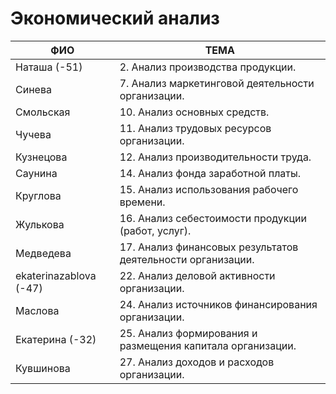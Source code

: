 # Экономический анализ 

| ФИО         |                        ТЕМА                            |
| ----------- | ------------------------------------------------------ |
| Наташа (-51) | 2. Анализ производства продукции. |
| Cинева      | 7. Анализ маркетинговой деятельности организации. |
| Смольская      | 10. Анализ основных средств. |
| Чучева      | 11. Анализ трудовых ресурсов организации. |
| Кузнецова      | 12. Анализ производительности труда. |
| Саунина  | 14. Анализ фонда заработной платы.|
| Круглова    | 15. Анализ использования рабочего времени. |
| Жулькова  | 16. Анализ себестоимости продукции (работ, услуг). |
| Медведева  | 17. Анализ финансовых результатов деятельности организации. |
| ekaterinazablova (-47)  | 22. Анализ деловой активности организации. |
| Маслова     | 24. Анализ источников финансирования организации. |
| Екатерина (-32) | 25. Анализ формирования и размещения капитала организации.|
| Кувшинова   | 27. Анализ доходов и расходов организации. |


